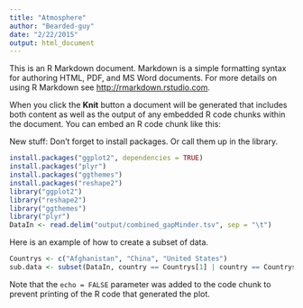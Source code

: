 ```yaml
---
title: "Atmosphere"
author: "Bearded-guy"
date: "2/22/2015"
output: html_document
---
```


This is an R Markdown document. Markdown is a simple formatting syntax for authoring HTML, PDF, and MS Word documents. For more details on using R Markdown see <http://rmarkdown.rstudio.com>.

When you click the **Knit** button a document will be generated that includes both content as well as the output of any embedded R code chunks within the document. You can embed an R code chunk like this:

New stuff:
Don't forget to install packages. Or call them up in the library.


```r
install.packages("ggplot2", dependencies = TRUE)
install.packages("plyr")
install.packages("ggthemes")
install.packages("reshape2")
library("ggplot2")
library("reshape2")
library("ggthemes")
library("plyr")
DataIn <- read.delim("output/combined_gapMinder.tsv", sep = "\t")
```

Here is an example of how to create a subset of data. 

```r
Countrys <- c("Afghanistan", "China", "United States")
sub.data <- subset(DataIn, country == Countrys[1] | country == Countrys[2] | country == Countrys[3])
```
Note that the `echo = FALSE` parameter was added to the code chunk to prevent printing of the R code that generated the plot.
